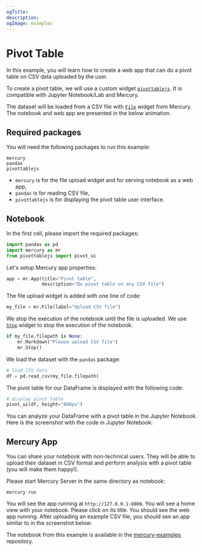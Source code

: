 ```yaml
---
ogTitle:
description:
ogImage: examples
---
```




# Pivot Table 

In this example, you will learn how to create a web app that can do a pivot table on CSV data uploaded by the user. 

To create a pivot table, we will use a custom widget [`pivottablejs`](https://github.com/nicolaskruchten/jupyter_pivottablejs). It is compatible with Jupyter Notebook/Lab and Mercury.

The dataset will be loaded from a CSV file with [`File`](/input-widgets/file/) widget from Mercury.
The notebook and web app are presented in the below animation.

<Screenshot src={appGif} alt="Use pivot table in Jupyter Notebook and Mercury" />

## Required packages

You will need the following packages to run this example:

```
mercury
pandas
pivottablejs
```

- `mercury` is for the file upload widget and for serving notebook as a web app,
- `pandas` is for reading CSV file,
- `pivottablejs` is for displaying the pivot table user interface.

## Notebook

In the first cell, please import the required packages:

```python
import pandas as pd
import mercury as mr
from pivottablejs import pivot_ui
```

Let's setup Mercury app properties:

```python
app = mr.App(title="Pivot table", 
             description="Do pivot table on any CSV file")
```

The file upload widget is added with one line of code:

```python
my_file = mr.File(label="Upload CSV file")
```

We stop the execution of the notebook until the file is uploaded. We use [`Stop`](/output-widgets/stop/) widget to stop the execution of the notebook.

```python
if my_file.filepath is None:
    mr.Markdown("Please upload CSV file")
    mr.Stop()
```

We load the dataset with the `pandas` package:

```python
# load CSV data
df = pd.read_csv(my_file.filepath)
```

The pivot table for our DataFrame is displayed with the following code:

```python
# display pivot table 
pivot_ui(df, height="800px")
```

You can analyze your DataFrame with a pivot table in the Jupyter Notebook. Here is the screenshot with the code in Jupyter Notebook:
<Screenshot src={notebookPng} alt="Pivot table in Python notebook" />

## Mercury App

You can share your notebook with non-technical users. They will be able to upload their dataset in CSV format and perform analysis with a pivot table (you will make them happy!).

Please start Mercury Server in the same directory as notebook:

```
mercury run
```

You will see the app running at `http://127.0.0.1:8000`. You will see a home view with your notebook. Please click on its title.
You should see the web app running. After uploading an example CSV file, you should see an app similar to in the screenshot below:

<Screenshot src={appPng} alt="Web App with Pivot Table created in Jupyter Notebook and served with Mercury" />

The notebook from this example is available in the [mercury-examples](https://github.com/mljar/mercury-examples/tree/main/pivot-table) repository.
